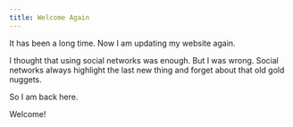 ```yaml
---
title: Welcome Again
---
```

It has been a long time. Now I am updating my website again.

I thought that using social networks was enough. But I was wrong. Social networks always highlight the last new thing and forget about that old gold nuggets.

So I am back here.

Welcome!